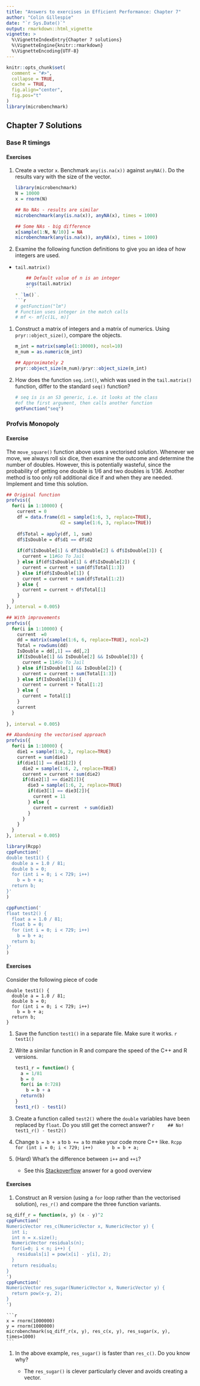```yaml
---
title: "Answers to exercises in Efficient Performance: Chapter 7"
author: "Colin Gillespie"
date: "`r Sys.Date()`"
output: rmarkdown::html_vignette
vignette: >
  %\VignetteIndexEntry{Chapter 7 solutions}
  %\VignetteEngine{knitr::rmarkdown}
  %\VignetteEncoding{UTF-8}
---
```

  
```r
knitr::opts_chunk$set(
  comment = "#>",
  collapse = TRUE,
  cache = TRUE, 
  fig.align="center",
  fig.pos="t"
)
library(microbenchmark)
```

## Chapter 7 Solutions

### Base R timings

#### Exercises {-}

1. Create a vector `x`. Benchmark `any(is.na(x))` against `anyNA()`. Do the results vary with the size of the vector.
  
    ```r
    library(microbenchmark)
    N = 10000
    x = rnorm(N)

    ## No NAs - results are similar
    microbenchmark(any(is.na(x)), anyNA(x), times = 1000)

    ## Some NAs - big difference
    x[sample(1:N, N/10)] = NA
    microbenchmark(any(is.na(x)), anyNA(x), times = 1000)
```
  

1. Examine the following function definitions to give you an idea of how integers are used.
  * `tail.matrix()`
    ```r
    ## Default value of n is an integer
    args(tail.matrix)
    ```
    * `lm()`. 
    ```r
    # getFunction("lm")
    # Function uses integer in the match calls
    # mf <- mf[c(1L, m)]
    ```

1. Construct a matrix of integers and a matrix of numerics. Using `pryr::object_size()`, compare the 
  objects.
  
    ```r
    m_int = matrix(sample(1:10000), ncol=10)
    m_num = as.numeric(m_int)

    ## Approximately 2
    pryr::object_size(m_num)/pryr::object_size(m_int)
    ```
  
  
1. How does the function `seq.int()`, which was used in the `tail.matrix()` function, 
  differ to the standard `seq()` function?

    ```r
    # seq is is an S3 generic, i.e. it looks at the class
    #of the first argument, then calls another function
    getFunction("seq")
    ```

### Profvis Monopoly

#### Exercise {-}

The `move_square()` function above uses a vectorised solution. Whenever we move, we
always roll six dice, then examine the outcome and determine the number of doubles.
However, this is potentially wasteful, since the probability of getting one double is
$1/6$ and two doubles is $1/36$. Another method is too only roll additional dice if
and when they are needed. Implement and time this solution.

```r
## Original function
profvis({
  for(i in 1:10000) {
    current = 0
    df = data.frame(d1 = sample(1:6, 3, replace=TRUE), 
                    d2 = sample(1:6, 3, replace=TRUE))
    
    df$Total = apply(df, 1, sum)
    df$IsDouble = df$d1 == df$d2
    
    if(df$IsDouble[1] & df$IsDouble[2] & df$IsDouble[3]) {
      current = 11#Go To Jail
    } else if(df$IsDouble[1] & df$IsDouble[2]) {
      current = current + sum(df$Total[1:3])
    } else if(df$IsDouble[1]) {
      current = current + sum(df$Total[1:2])
    } else {
      current = current + df$Total[1]
    }
  }
}, interval = 0.005)
```

```r
## With improvements
profvis({
  for(i in 1:10000) {
    current  =0 
    dd = matrix(sample(1:6, 6, replace=TRUE), ncol=2)
    Total = rowSums(dd)			
    IsDouble = dd[,1] == dd[,2]
    if(IsDouble[1] && IsDouble[2] && IsDouble[3]) {
      current = 11#Go To Jail
    } else if(IsDouble[1] && IsDouble[2]) {
      current = current + sum(Total[1:3])
    } else if(IsDouble[1]) {
      current = current + Total[1:2]
    } else {
      current = Total[1]
    }
    current
  }
  
}, interval = 0.005)
```
```r
## Abandoning the vectorised approach
profvis({
  for(i in 1:10000) {
    die1 = sample(1:6, 2, replace=TRUE)
    current = sum(die1)
    if(die1[1] == die1[2]) {
      die2 = sample(1:6, 2, replace=TRUE)
      current = current + sum(die2)
      if(die2[1] == die2[2]){
        die3 = sample(1:6, 2, replace=TRUE)
        if(die3[1] == die3[2]){
          current = 11
        } else {
          current = current  + sum(die3)
        } 
      } 
    }
  }
}, interval = 0.005)
```

```r
library(Rcpp)
cppFunction('
double test1() {
  double a = 1.0 / 81;
  double b = 0;
  for (int i = 0; i < 729; i++)
    b = b + a;
  return b;
}'
)

cppFunction('
float test2() {
  float a = 1.0 / 81;
  float b = 0;
  for (int i = 0; i < 729; i++)
    b = b + a;
  return b;
}'
)
```

#### Exercises {-}

Consider the following piece of code

```Rcpp
double test1() {
  double a = 1.0 / 81;
  double b = 0;
  for (int i = 0; i < 729; i++)
    b = b + a;
  return b;
}
```

1. Save the function `test1()` in a separate file. Make sure it works.
    ```r
    test1()
    ```
2. Write a similar function in R and compare the speed of the C++ and R versions.

    ```r
    test1_r = function() {
      a = 1/81
      b = 0
      for(i in 0:728) 
        b = b + a
      return(b)
    }
    test1_r() - test1()
    ```
  3. Create a function called `test2()` where the `double` variables have been replaced by `float`. Do you still get the correct answer?
    ```r
    ## No!  
    test1_r() - test2()
    ```
  
4. Change `b = b + a` to `b += a` to make your code more C++ like. 
    ```Rcpp
    for (int i = 0; i < 729; i++)
      b = b + a;
    ```
5. (Hard) What's the difference between `i++` and `++i`?

    * See this [Stackoverflow](https://stackoverflow.com/questions/24853/what-is-the-difference-between-i-and-i)
  answer for a good overview

#### Exercises {-}

1. Construct an R version (using a `for` loop rather than the vectorised solution),
`res_r()` and compare the three function variants. 
```r
sq_diff_r = function(x, y) (x - y)^2
cppFunction('
NumericVector res_c(NumericVector x, NumericVector y) {
  int i;
  int n = x.size();
  NumericVector residuals(n);
  for(i=0; i < n; i++) {
    residuals[i] = pow(x[i] - y[i], 2);
  }
  return residuals;
}
')
cppFunction('
NumericVector res_sugar(NumericVector x, NumericVector y) {
  return pow(x-y, 2);
}
')
```

    ```r
    x = rnorm(1000000)
    y = rnorm(1000000)
    microbenchmark(sq_diff_r(x, y), res_c(x, y), res_sugar(x, y), times=1000)
    ```

1. In the above example, `res_sugar()` is faster than `res_c()`. Do you know why?

    * The `res_sugar()` is clever particularly clever and avoids creating a vector.





















